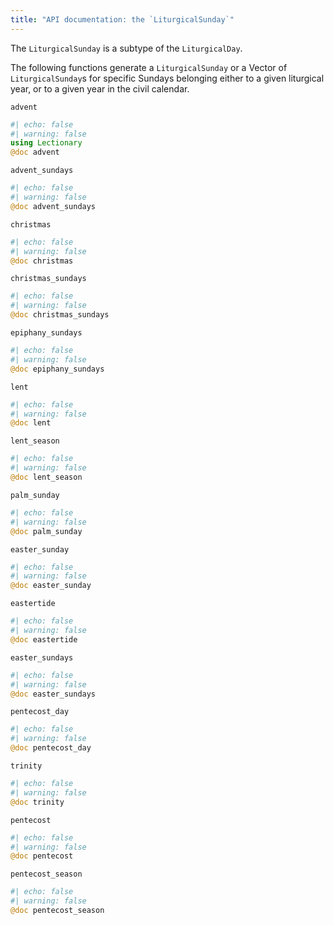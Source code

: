 ```yaml
---
title: "API documentation: the `LiturgicalSunday`"
---
```



The `LiturgicalSunday` is a subtype of the `LiturgicalDay`.

The following functions generate a `LiturgicalSunday` or a Vector of `LiturgicalSunday`s for specific Sundays belonging either to a given liturgical year, or to a given year in the civil calendar.

`advent` 

:::{.callout-note appearance="minimal"}
```julia
#| echo: false
#| warning: false
using Lectionary
@doc advent
```
:::


`advent_sundays`


:::{.callout-note appearance="minimal"}
```julia
#| echo: false
#| warning: false
@doc advent_sundays
```
:::


`christmas` 

:::{.callout-note appearance="minimal"}
```julia
#| echo: false
#| warning: false
@doc christmas
```
:::

`christmas_sundays` 

:::{.callout-note appearance="minimal"}
```julia
#| echo: false
#| warning: false
@doc christmas_sundays
```
:::



`epiphany_sundays`


:::{.callout-note appearance="minimal"}
```julia
#| echo: false
#| warning: false
@doc epiphany_sundays
```
:::

`lent`

:::{.callout-note appearance="minimal"}
```julia
#| echo: false
#| warning: false
@doc lent
```
:::

`lent_season`

:::{.callout-note appearance="minimal"}
```julia
#| echo: false
#| warning: false
@doc lent_season
```
:::



`palm_sunday`

:::{.callout-note appearance="minimal"}
```julia
#| echo: false
#| warning: false
@doc palm_sunday
```
:::




`easter_sunday`

:::{.callout-note appearance="minimal"}
```julia
#| echo: false
#| warning: false
@doc easter_sunday
```
:::

`eastertide`

:::{.callout-note appearance="minimal"}
```julia
#| echo: false
#| warning: false
@doc eastertide
```
:::


`easter_sundays`


:::{.callout-note appearance="minimal"}
```julia
#| echo: false
#| warning: false
@doc easter_sundays
```
:::



`pentecost_day`


:::{.callout-note appearance="minimal"}
```julia
#| echo: false
#| warning: false
@doc pentecost_day
```
:::


`trinity`

:::{.callout-note appearance="minimal"}
```julia
#| echo: false
#| warning: false
@doc trinity
```
:::


`pentecost`


:::{.callout-note appearance="minimal"}
```julia
#| echo: false
#| warning: false
@doc pentecost
```
:::

`pentecost_season`

:::{.callout-note appearance="minimal"}
```julia
#| echo: false
#| warning: false
@doc pentecost_season
```
:::